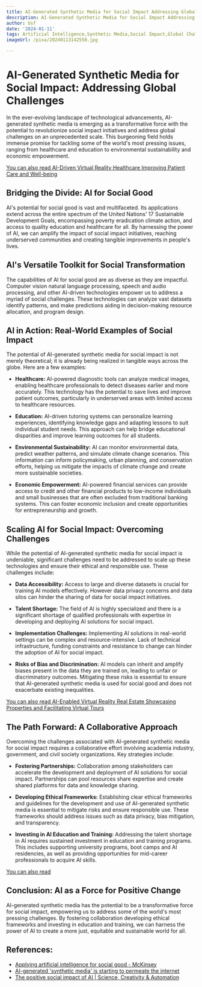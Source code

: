 ```yaml
---
title: AI-Generated Synthetic Media for Social Impact Addressing Global Challenges
description: AI-Generated Synthetic Media for Social Impact Addressing Global Challenges
author: Usf
date: '2024-01-11'
tags: Artificial Intelligence,Synthetic Media,Social Impact,Global Challenges
imageUrl: /pixa/20240113142558.jpg

---
```

# AI-Generated Synthetic Media for Social Impact: Addressing Global Challenges

In  the ever-evolving landscape of technological  advancements, AI-generated synthetic media is emerging as a transformative force with the potential to revolutionize social impact initiatives and address  global challenges  on an unprecedented scale. This burgeoning field holds immense promise for tackling  some of the world's most pressing issues,  ranging from healthcare and  education  to environmental sustainability and economic  empowerment.

[You  can also read AI-Driven Virtual Reality Healthcare Improving Patient  Care and Well-being](AI-Driven%20Virtual%20Reality%20Healthcare%20Improving%20Patient%20Care%20and%20Well-being)


## Bridging the  Divide: AI for Social Good

AI's potential  for social good is vast and multifaceted. Its applications extend across the entire spectrum of the United Nations' 17 Sustainable Development Goals, encompassing poverty eradication climate action,  and  access to quality education and healthcare for all. By harnessing the power of AI, we can amplify the impact  of social impact initiatives,  reaching underserved communities  and creating tangible improvements in people's lives.

## AI's  Versatile Toolkit for Social Transformation

The capabilities of AI for  social good are  as diverse as they are impactful. Computer  vision  natural language processing, speech and audio processing, and other AI-driven technologies empower us to address a myriad of social challenges. These technologies can analyze vast  datasets  identify patterns, and make predictions aiding in  decision-making resource allocation, and program design.

##  AI in Action: Real-World Examples of Social Impact

The potential of AI-generated synthetic media for social impact is not merely theoretical; it  is already being realized in tangible ways across the globe. Here are a few examples:

- **Healthcare:** AI-powered diagnostic tools can analyze medical  images, enabling healthcare professionals to detect diseases earlier and more accurately. This technology has the potential to save  lives and improve patient  outcomes, particularly in underserved  areas  with limited access to healthcare resources.

- **Education:** AI-driven tutoring systems can personalize learning experiences, identifying knowledge gaps and  adapting lessons to  suit individual student needs.  This approach can help bridge educational disparities and improve learning outcomes for all students.

- **Environmental Sustainability:** AI can monitor environmental data, predict weather  patterns, and simulate climate change scenarios. This information can inform policymaking, urban  planning, and conservation efforts, helping us mitigate the impacts of climate change and create more sustainable societies.

- **Economic Empowerment:** AI-powered financial  services can  provide access  to credit and other financial products to low-income individuals and small businesses  that are often excluded from traditional banking systems. This can foster economic inclusion and create opportunities for entrepreneurship and growth.

## Scaling AI for Social Impact: Overcoming Challenges

While  the potential of AI-generated  synthetic media for social impact  is undeniable, significant  challenges need to be addressed to scale up  these technologies and ensure their ethical and responsible use.  These challenges include:

- **Data Accessibility:** Access to large and diverse datasets is crucial for training AI models effectively. However data privacy concerns and data silos can hinder the sharing of data for social impact initiatives.

- **Talent Shortage:** The field of AI is highly specialized and  there is a  significant shortage of qualified professionals with expertise in developing and deploying AI solutions for social impact.

- **Implementation Challenges:** Implementing AI solutions in real-world settings can be complex and resource-intensive. Lack of technical infrastructure, funding constraints and resistance to change can  hinder the  adoption of AI for social impact.

- **Risks of Bias and Discrimination:** AI models can inherit and amplify biases present in the data they  are trained on, leading to unfair  or discriminatory outcomes. Mitigating  these risks is essential  to ensure that AI-generated synthetic media is used for social good and  does not exacerbate existing inequalities.

[You can also read AI-Enabled Virtual Reality Real  Estate Showcasing Properties and Facilitating Virtual Tours](AI-Enabled%20Virtual%20Reality%20Real%20Estate%20Showcasing%20Properties%20and%20Facilitating%20Virtual%20Tours)


## The  Path Forward: A  Collaborative Approach

Overcoming the challenges associated  with AI-generated synthetic media for social impact requires a collaborative  effort involving academia industry, government, and civil society organizations. Key strategies include:

- **Fostering Partnerships:** Collaboration among stakeholders can accelerate the development and deployment of AI solutions for social impact. Partnerships can pool resources share expertise and create shared platforms for data and knowledge  sharing.

- **Developing Ethical Frameworks:** Establishing clear ethical frameworks and guidelines for the development and use of AI-generated synthetic media  is essential to mitigate risks and ensure responsible use. These frameworks should address issues such as data privacy, bias mitigation, and transparency.

- **Investing in AI  Education and Training:** Addressing the talent shortage  in AI requires  sustained investment in education and training programs.  This includes  supporting university programs, boot  camps and AI residencies, as well as providing opportunities for  mid-career professionals to  acquire AI skills.

[You can also read  ]()


## Conclusion: AI  as  a Force for Positive Change

AI-generated  synthetic media has the potential  to be a transformative force for social impact, empowering  us to address some of the  world's most pressing challenges. By fostering collaboration developing ethical frameworks and investing in education and training, we can harness the power of AI to create a more just, equitable and sustainable world for all.

## References:
- [Applying artificial intelligence for social good - McKinsey](https://www.mckinsey.com/featured-insights/artificial-intelligence/applying-artificial-intelligence-for-social-good)
- [AI-generated 'synthetic media' is starting to permeate the internet](https://www.nbcnews.com/tech/tech-news/ai-generated-synthetic-media-future-content-rcna72958)
- [The positive social impact of AI | Science, Creativity & Automation](https://www.qualcomm.com/news/onq/2023/11/the-positive-social-impact-of-ai)
